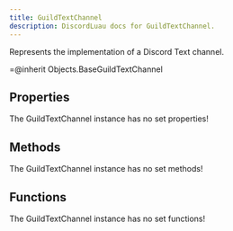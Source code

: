 ```yaml
---
title: GuildTextChannel
description: DiscordLuau docs for GuildTextChannel.
---
```

[//]: # (This file was automatically compiled through the Generator luau code under this repository)
[//]: # (if you want to edit the documentation of discord-luau, please write changes)
[//]: # (to the discord-luau repository itself, we extract the comments from discord-luau and translate)
[//]: # (them into markdown files that Nextra can interpret!)

[//]: # (----- DOCUMENT IMPORTS ----- )


[//]: # (----- DOCUMENT DESCRIPTION ----- )

Represents the implementation of a Discord Text channel.

=@inherit Objects.BaseGuildTextChannel

[//]: # (----- DOCUMENT PROPERTIES ----- )

## Properties

The GuildTextChannel instance has no set properties!

[//]: # (----- DOCUMENT METHODS ----- )

## Methods

The GuildTextChannel instance has no set methods!

[//]: # (----- DOCUMENT FUNCTIONS ----- )

## Functions

The GuildTextChannel instance has no set functions!

